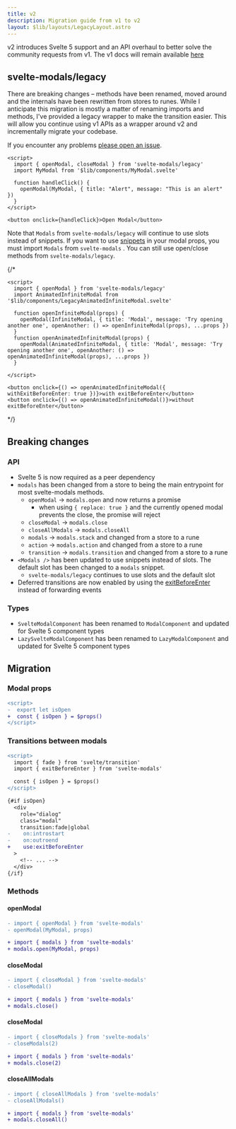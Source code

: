 ```yaml
---
title: v2
description: Migration guide from v1 to v2
layout: $lib/layouts/LegacyLayout.astro
---
```


v2 introduces Svelte 5 support and an API overhaul to better solve the community requests from v1. The
v1 docs will remain available [here](https://v1.svelte-modals.mattjennin.gs/)

## svelte-modals/legacy

There are breaking changes – methods have been renamed, moved around and the internals
have been rewritten from stores to runes. While I anticipate this migration is mostly a matter
of renaming imports and methods, I've provided a legacy wrapper to make the transition easier.
This will allow you continue using v1 APIs as a wrapper around v2 and 
incrementally migrate your codebase.

If you encounter any problems [please open an issue](https://github.com/mattjennings/svelte-modals/issues).

```svelte live 
<script>
  import { openModal, closeModal } from 'svelte-modals/legacy'  
  import MyModal from '$lib/components/MyModal.svelte'

  function handleClick() {     
    openModal(MyModal, { title: "Alert", message: "This is an alert" })
  }
</script>

<button onclick={handleClick}>Open Modal</button>
```

Note that `Modals` from `svelte-modals/legacy` will continue to use slots instead of snippets. If you want to use
[snippets](/modal-components/snippets) in your modal props, you must import `Modals` from `svelte-modals` . You can 
still use open/close methods from `svelte-modals/legacy`.

{/* 
```svelte live layout="$lib/layouts/code/NoCode.astro"
<script>
  import { openModal } from 'svelte-modals/legacy'
  import AnimatedInfiniteModal from '$lib/components/LegacyAnimatedInfiniteModal.svelte'

  function openInfiniteModal(props) {
    openModal(InfiniteModal, { title: 'Modal', message: 'Try opening another one', openAnother: () => openInfiniteModal(props), ...props })
  }
  function openAnimatedInfiniteModal(props) {
    openModal(AnimatedInfiniteModal, { title: 'Modal', message: 'Try opening another one', openAnother: () => openAnimatedInfiniteModal(props), ...props })
  }

</script>

<button onclick={() => openAnimatedInfiniteModal({ withExitBeforeEnter: true })}>with exitBeforeEnter</button>
<button onclick={() => openAnimatedInfiniteModal()}>without exitBeforeEnter</button>
```
*/}


## Breaking changes

### API

- Svelte 5 is now required as a peer dependency
- `modals` has been changed from a store to being the main entrypoint for most svelte-modals methods.  
  - `openModal` -> `modals.open` and now returns a promise
    - when using `{ replace: true }` and the currently opened modal prevents the close, the promise will reject
  - `closeModal` -> `modals.close`
  - `closeAllModals` -> `modals.closeAll`
  - `modals` -> `modals.stack` and changed from a store to a rune
  - `action` -> `modals.action` and changed from a store to a rune
  - `transition` -> `modals.transition` and changed from a store to a rune  
- `<Modals />` has been updated to use snippets instead of slots. The default slot has been changed to a `modals` snippet. 
  - `svelte-modals/legacy` continues to use slots and the default slot
- Deferred transitions are now enabled by using the [exitBeforeEnter](/modal-components/transitions#exit-before-enter) instead of
forwarding events

### Types

- `SvelteModalComponent` has been renamed to `ModalComponent` and updated for Svelte 5 component types
- `LazySvelteModalComponent` has been renamed to `LazyModalComponent` and updated for Svelte 5 component types

## Migration

### Modal props

```diff
<script>
-  export let isOpen
+  const { isOpen } = $props()
</script>
```

### Transitions between modals

```diff lang="svelte"
<script>
  import { fade } from 'svelte/transition'
  import { exitBeforeEnter } from 'svelte-modals'

  const { isOpen } = $props()
</script>

{#if isOpen}
  <div 
    role="dialog" 
    class="modal" 
    transition:fade|global 
-    on:introstart 
-    on:outroend
+    use:exitBeforeEnter
  >
    <!-- ... -->
  </div>
{/if}
```

### Methods

#### openModal

```diff lang="js"
- import { openModal } from 'svelte-modals'
- openModal(MyModal, props)

+ import { modals } from 'svelte-modals'
+ modals.open(MyModal, props)
```

#### closeModal

```diff lang="js"
- import { closeModal } from 'svelte-modals'
- closeModal()

+ import { modals } from 'svelte-modals'
+ modals.close()
```

#### closeModal

```diff lang="js"
- import { closeModals } from 'svelte-modals'
- closeModals(2)

+ import { modals } from 'svelte-modals'
+ modals.close(2)
```

#### closeAllModals

```diff lang="js"
- import { closeAllModals } from 'svelte-modals'
- closeAllModals()

+ import { modals } from 'svelte-modals'
+ modals.closeAll()
```